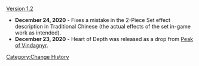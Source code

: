 [[Version 1.2]]
*'''December 24, 2020''' - Fixes a mistake in the 2-Piece Set effect description in Traditional Chinese (the actual effects of the set in-game work as intended).
*'''December 23, 2020''' - Heart of Depth was released as a drop from [[Peak of Vindagnyr]].
<noinclude>[[Category:Change History]]</noinclude>